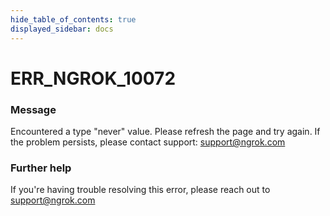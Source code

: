 ```yaml
---
hide_table_of_contents: true
displayed_sidebar: docs
---
```



# ERR_NGROK_10072

### Message
Encountered a type "never" value. Please refresh the page and try again. If the problem persists, please contact support: support@ngrok.com

<ErrorDetails error='err_ngrok_10072' />


### Further help
If you're having trouble resolving this error, please reach out to [support@ngrok.com](mailto:support@ngrok.com?subject=Help%20with%20ERR_NGROK_10072)

